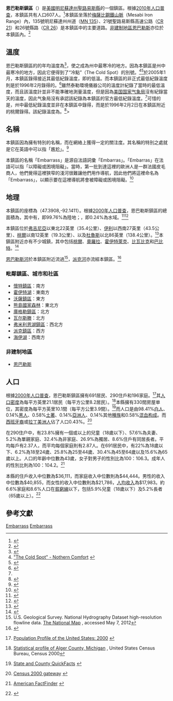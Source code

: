 {{Infobox settlement
|official_name            = 恩巴勒斯鎮區
|native_name = Embarrass Township
|settlement_type          = [[鎮區_(美國)|鎮區]]
|nickname                 = 
|motto                    =「冷點」<br>"The Cold Spot" 

<!-- Images -->
|image_skyline            = 
|imagesize                = 
|image_caption            = 
|image_flag               = 
|image_seal               = 

<!-- Maps -->
|pushpin_map              = USA Minnesota
|pushpin_label_position   = left <!-- the position of the pushpin label: left, right, top, bottom, none -->
|pushpin_map_caption      = 恩巴勒斯鎮區在[[明尼蘇達州|明尼蘇達州]][[聖路易斯縣_(明尼蘇達州)|聖路易斯縣]]中的位置
|pushpin_mapsize          =
|image_map                =  
|mapsize                  = 
|map_caption              = 
|image_map1               = 
|mapsize1                 = 
|map_caption1             = 

<!-- Location -->
|coordinates_display      = inline,title
|coordinates_region       = US-MN
|subdivision_type         = [[世界地理索引|國家]]
|subdivision_name         = [[美國|美國]]
|subdivision_type1        = [[美國州份|州]]
|subdivision_name1        = [[明尼蘇達州|明尼蘇達州]]
|subdivision_type2        = [[縣_(美國)|縣]]
|subdivision_name2        = [[聖路易斯縣_(明尼蘇達州)|聖路易斯縣]]
<!-- Government -->
|government_footnotes     = 
|government_type          = 
|leader_title             = 
|leader_name              = 
|leader_title1            = 
|leader_name1             = 
|established_title        = 
|established_date         = 

<!-- Area -->
|area_footnotes           = 
|area_magnitude           = 
|area_total_km2           = 84.9
|area_land_km2            = 84.7
|area_water_km2           = 0.2
|area_total_sq_mi         = 32.8
|area_land_sq_mi          = 32.7
|area_water_sq_mi         = 0.1

<!-- Population -->
|population_as_of         = [[2010年美國人口普查|2010年]]
|population_footnotes     = 
|population_total         = 607
|population_density_km2   = auto
|population_density_sq_mi = 

<!-- General information -->
|timezone                 = [[北美中部時區|北美中部標準時區（CST）]]
|utc_offset               = -6
|timezone_DST             = [[北美中部時區|北美中部夏令時區（CDT）]]
|utc_offset_DST           = -5
|elevation_footnotes      = 
|elevation_m              = 455
|elevation_ft             = 1493
|latd = 47 |latm = 39 |lats = 8 |latNS = N
|longd = 92 |longm = 14 |longs = 11 |longEW = W

<!-- Area/postal codes & others -->
|postal_code_type         = 
|postal_code              = 
|area_code                = 
|blank_name               = [[聯邦信息處理標準|FIPS代碼]]
|blank_info               = 27-19232{{GR|2}}
|blank1_name              = [[地名信息系統|GNIS代碼]]
|blank1_info              = 0664094{{GR|3}}
|website                  = 
|footnotes                = 
}}
'''恩巴勒斯鎮區'''（{{lang en|'''Embarrass Township'''}}）是[[美國|美國]][[明尼蘇達州|明尼蘇達州]][[聖路易斯縣_(明尼蘇達州)|聖路易斯縣]]的一個鎮區。根據[[2010年美國人口普查|2010年人口普查]]，本鎮區共有人口607人。<ref name="Census 2010">{{cite web| url=http://factfinder2.census.gov| title=Race, Hispanic or Latino, Age, and Housing Occupancy: 2010 Census Redistricting Data (Public Law 94-171) Summary File (QT-PL), Embarrass township, St. Louis County, Minnesota| publisher=U.S. Census Bureau, American FactFinder 2| accessdate=October 26, 2011| archive-date=2013-09-11| archive-url=https://web.archive.org/web/20130911234518/http://factfinder2.census.gov/| dead-url=no}}</ref>{{GR|2}}本鎮區坐落於[[梅薩比山脈|梅薩比鋼鐵山脈]]（Mesabi Iron Range）內，135號明尼蘇達州州道（[[135號明尼蘇達州州道|MN 135]]）、21號聖路易斯縣高速公路（[[21號聖路易斯縣高速公路|CR 21]]）和26號縣路（[[聖路易斯縣縣路|CR 26]]）是本鎮區中的主要道路。[[非建制地區|非建制地區]][[恩巴勒斯|恩巴勒斯]]亦位於本鎮區內。<ref>{{Cite web |url=http://www.epodunk.com/cgi-bin/genInfo.php?locIndex=21025 |title=Profile for Embarrass, Minnesota, MN |access-date=2013-09-19 |archive-url=https://web.archive.org/web/20130913092303/http://www.epodunk.com/cgi-bin/genInfo.php?locIndex=21025 |archive-date=2013-09-13 |dead-url=yes }}</ref>

==溫度==
恩巴勒斯鎮區的的年均溫度為{{convert|34.5|F|C}}<ref>{{cite web| title= National Weather Service Climate| publisher= National Weather Service| accessdate= 2012-04-29| url= http://www.nws.noaa.gov/climate/xmacis.php?wfo=dlh| archive-date= 2014-07-14| archive-url= https://web.archive.org/web/20140714164435/http://www.nws.noaa.gov/climate/xmacis.php?wfo=dlh| dead-url= no}}</ref>，使之成為州中最寒冷的地方。因為本鎮區是州中最寒冷的地方，因此它便得到了“冷點”（The Cold Spot）的別號。<ref>[http://www.northerncomfortmn.com/activities/about-embarrass/ "The Cold Spot" - Nothern Comfort] {{Wayback|url=http://www.northerncomfortmn.com/activities/about-embarrass/ |date=20120621162820 }}</ref><ref name="cold spot">{{Cite web |url=http://www.embarrass.org/ |title=Embarrass, Minnesota "The Cold Spot" |access-date=2013-09-19 |archive-url=https://web.archive.org/web/20140228213405/http://www.embarrass.org/ |archive-date=2014-02-28 |dead-url=yes }}</ref>於2005年1月，本鎮區錄得接近其最低紀錄溫度，即{{convert|-54|F|C}}的低溫。而本鎮區的非正式最低紀錄溫度則是於1996年2月錄得的{{convert|-64|F|C}}。<ref>{{Cite web |url=http://www.princeton.edu/~achaney/tmve/wiki100k/docs/Embarrass_Township,_St._Louis_County,_Minnesota.html |title=Embarrass Township, St. Louis County, Minnesota |access-date=2013-09-19 |archive-url=https://web.archive.org/web/20160305082709/http://www.princeton.edu/~achaney/tmve/wiki100k/docs/Embarrass_Township,_St._Louis_County,_Minnesota.html |archive-date=2016-03-05 |dead-url=yes }}</ref>雖然泰勒環境儀器公司的溫度計紀錄了當時的最低溫度，而且該溫度計並非不能準確地測量溫度，但是因為[[美国国家气象局|美国国家气象局]]沒有紀錄當天的溫度，因此气象局沒有承認該紀錄為本鎮區的官方最低紀錄溫度。<ref name="cold spot"/>可惜的是，州中最低紀錄溫度並非在本鎮區中錄得，而是於1996年2月2日在本鎮區附近的桃爾錄得。該紀錄溫度為{{convert|-60|F|C}}。<ref>{{Cite web |url=http://wattsupwiththat.com/2011/01/21/new-record-cold-tempertures-in-minnesota/ |title=New record cold temperatures in Minnesota - Watts Up With That? |access-date=2013-09-19 |archive-date=2020-12-05 |archive-url=https://web.archive.org/web/20201205054358/https://wattsupwiththat.com/2011/01/21/new-record-cold-tempertures-in-minnesota/ |dead-url=no }}</ref>>

==名稱==
本鎮區因為擁有特別的名稱，而在網絡上獲得一定的關注度。其名稱的特別之處就是它在英語中可以指「尷尬」。<ref>{{cite web|url=http://minnesota.cbslocal.com/2012/06/05/wander-mn-finnish-history-in-embarrass/|title=Wander MN: Finnish History In Embarrass|publisher=CBS Minnesota|accessdate=2013-09-11|date=2012-06-05|archive-date=2016-05-02|archive-url=https://web.archive.org/web/20160502221601/http://minnesota.cbslocal.com/2012/06/05/wander-mn-finnish-history-in-embarrass/|dead-url=no}}</ref>

本鎮區的名稱「Embarrass」是源自法語詞彙「Embarras」。「Embarras」在法語可以指「以障礙或困境阻礙」。當時，第一批到達這裡的歐洲人是一群法國皮毛商人，他們覺得這裡狹窄的淺河很難讓他們用作導航，因此他們將這裡命名為「Embarrass」，以顯示要在這裡導航將會被障礙或困境阻礙。<ref>{{cite web|url=http://www.slate.com/articles/news_and_politics/explainer/2005/01/how_embarrass_minn_got_its_name.html|title=How Embarrass, Minn有., Got Its Name|publisher=Slate Magazine|date=2005-01-18|author=Brendan Koerner|accessdate=2013-09-11|archive-date=2018-01-06|archive-url=https://web.archive.org/web/20180106215326/http://www.slate.com/articles/news_and_politics/explainer/2005/01/how_embarrass_minn_got_its_name.html|dead-url=no}}</ref>

==地理==
本鎮區的座標為{{coord|47.3908|-92.1411|type:city_region:US-MN|format=dms|display=inline}}（47.3908,-92.1411）。{{GR|1}}根據[[2000年美国人口普查|2000年人口普查]]，恩巴勒斯鎮區的總面積為{{convert|32.8|sqmi}}，其中有{{convert|32.7|sqmi}}，即99.76%為陸地；{{convert|0.1|sqmi}}，即0.24%為水域。<ref>{{cite web
  |url=http://www.census.gov/tiger/tms/gazetteer/county2k.txt
  |title=Census 2000 U.S. Gazetteer Files: Counties
  |publisher=United States Census
  |accessdate=2011-02-13
  |archive-url=https://www.webcitation.org/68EB8WXmf?url=http://www.census.gov/tiger/tms/gazetteer/county2k.txt
  |archive-date=2012-06-06
  |dead-url=yes
  }}</ref><ref>{{Cite web |url=http://www.city-data.com/township/Embarrass-St.-Louis-MN.html |title=Embarrass St.-Louis MN - city-data |access-date=2013-09-19 |archive-date=2006-04-13 |archive-url=https://web.archive.org/web/20060413113724/http://www.city-data.com/township/Embarrass-St.-Louis-MN.html |dead-url=no }}</ref>

本鎮區位於[[弗吉尼亞_(明尼蘇達州)|弗吉尼亞]]以東北22英里（35.4公里）、[[伊利_(明尼蘇達州)|伊利]]以西南27英里（43.5公里）、[[桃爾_(明尼蘇達州)|桃爾]]以南12英里（19.3公里）、以及[[杜魯斯|杜魯斯]]以北86英里（138.4公里）。<ref>{{cite web|url=http://www.mapquest.com/maps?city=Embarrass&state=MN|title=Map of Embarrass MN|publisher=mapquest.com|accessdate=2013-09-11|archive-date=2020-03-28|archive-url=https://web.archive.org/web/20200328184827/https://www.mapquest.com/us/mn/embarrass-282921069|dead-url=no}}</ref>本鎮區附近亦有不少城鎮，其中包括[[桃爾_(明尼蘇達州)|桃爾]]、[[奧羅拉_(明尼蘇達州)|奧羅拉]]、[[霍伊特萊克_(明尼蘇達州)|霍伊特萊克]]、[[比瓦比克_(明尼蘇達州)|比瓦比克]]和[[巴比特_(明尼蘇達州)|巴比特]]。<ref>{{Cite web |url=http://www.travelmath.com/cities-near/Embarrass,+MN |title=Cities near Embarrass, Minnesota - Travel Math |access-date=2013-09-19 |archive-date=2016-03-08 |archive-url=https://web.archive.org/web/20160308165727/http://www.travelmath.com/cities-near/Embarrass,+MN |dead-url=no }}</ref>

[[恩巴勒斯河_(明尼蘇達州)|恩巴勒斯河]]於本鎮區附近流過<ref name=NHD>U.S. Geological Survey. National Hydrography Dataset high-resolution flowline data. [http://viewer.nationalmap.gov/viewer/ The National Map]  {{webarchive|url=https://www.webcitation.org/66gupqQDM?url=http://viewer.nationalmap.gov/viewer/ |date=2012-04-05 }}, accessed May 7, 2012</ref>，[[派克河_(明尼蘇達州)|派克河]]亦流經本鎮區。<ref>{{Cite web |url=http://www.lakesnwoods.com/Embarrass.htm |title=Embarrass Minnesota Community Guide - Lakesnwoods.com |access-date=2013-09-19 |archive-date=2021-01-23 |archive-url=https://web.archive.org/web/20210123130038/https://www.lakesnwoods.com/Embarrass.htm |dead-url=no }}</ref>

===毗鄰鎮區、城市和社區===
* [[懷特鎮區_(明尼蘇達州)|懷特鎮區]]：南方
* [[霍伊特湖_(明尼蘇達州)|霍伊特湖]]：東南方
* [[沃薩鎮區_(明尼蘇達州)|沃薩鎮區]]：東方
* [[熊島國家森林|熊島國家森林]]：東北方
* [[庫格勒鎮區_(明尼蘇達州)|庫格勒鎮區]]：北方
* [[瓦尔斯滕_(明尼蘇達州)|瓦尔斯滕]]：北方
* [[弗米利恩湖鎮區_(明尼蘇達州)|弗米利恩湖鎮區]]：西北方
* [[派克鎮區_(明尼蘇達州)|派克鎮區]]：西方
* [[海伊湖_(明尼蘇達州)|海伊湖]]：西南方

===非建制地區===
* [[恩巴勒斯|恩巴勒斯]]

==人口==
{{USCensusPop
|1970= 1021
|1980= 1154
|1990= 826
|2000= 691
|2010= 607
| footnote=<ref>{{cite web|url=http://www.census.gov/population/www/censusdata/cencounts/files/ca190090.txt|title=1900-1990 census data|publisher=United States Census Bureau|accessdate=2013-05-06|archive-date=2013-06-18|archive-url=https://web.archive.org/web/20130618102118/http://www.census.gov/population/www/censusdata/cencounts/files/ca190090.txt|dead-url=no}}</ref><ref>{{cite web |url=http://factfinder2.census.gov |title=American FactFinder |publisher=Factfinder2.census.gov |date= |accessdate=2013-02-16 |archive-date=2013-09-11 |archive-url=https://web.archive.org/web/20130911234518/http://factfinder2.census.gov/ |dead-url=no }}</ref><ref>{{cite web |url=http://mapserver.lib.virginia.edu/ |title=University of Virginia Library |publisher=Mapserver.lib.virginia.edu |date= |accessdate=2013-02-16 |archive-date=2012-08-11 |archive-url=https://web.archive.org/web/20120811110448/http://mapserver.lib.virginia.edu/ |dead-url=no }}</ref><ref>{{Cite web |url=http://www.placesofusa.com/minnesota/st-louis-county/embarrass-township |title=Embarrass township, St. Louis County, Minnesota, USA - Places of USA |access-date=2013-09-19 |archive-url=https://web.archive.org/web/20160304224324/http://www.placesofusa.com/minnesota/st-louis-county/embarrass-township |archive-date=2016-03-04 |dead-url=yes }}</ref>
|}}

根據[[2000年美國人口普查|2000年人口普查]]{{GR|2}}，恩巴勒斯鎮區擁有691居民、290住戶和196家庭。<ref>{{en}}[http://www.census.gov/population/www/pop-profile/profile2000.html Population Profile of the United States: 2000] {{Wayback|url=http://www.census.gov/population/www/pop-profile/profile2000.html |date=20040113065424 }}</ref>其[[人口密度|人口密度]]為每平方英里21.1居民（每平方公里8.2居民）。<ref>[http://censtats.census.gov/data/MI/05026003.pdf Statistical profile of Alger County, Michigan] {{webarchive|url=https://web.archive.org/web/20120407012422/http://censtats.census.gov/data/MI/05026003.pdf |date=2012-04-07 }}, United States Census Bureau, Census 2000</ref>本縣擁有330間房屋单位，其密度為每平方英里10.1間（每平方公里3.9間）。<ref>{{en}}[http://quickfacts.census.gov/qfd/ State and County QuickFacts] {{webarchive|url=https://web.archive.org/web/20040401125638/http://quickfacts.census.gov/qfd/ |date=2004-04-01 }}</ref>而人口是由98.41%[[歐裔美國人|白人]]、0.14%[[非裔美國人|黑人]]、0.58%[[美國土著|土著]]、0.14%[[亞裔美國人|亞洲人]]、0.14%其他[[種族|種族]]和0.58%[[混血|混血]][[种族构成|构成]]。而[[西班牙裔美国人|西班牙裔]]或[[拉丁美洲人|拉丁美洲人]]佔了人口0.43%。<ref>{{en}}[http://www.census.gov/main/www/cen2000.html Census 2000 gateway] {{Wayback|url=http://www.census.gov/main/www/cen2000.html |date=20190331194847 }}</ref>

在290住户中，有23.8%擁有一個或以上的兒童（18歲以下）、57.6%為夫妻、5.2%為單親家庭、32.4%為非家庭、26.9%為獨居、8.6%住戶有同居長者。平均每戶有2.37人，而平均每個家庭則有2.87人。在691居民中，有22%為18歲以下、6.2%為18至24歲、25.8%為25至44歲、30.4%為45至64歲以及15.6%為65歲以上。人口的年齡中位數為43歲，女子對男子的性別比為100：106.3。成年人的性別比則為100：104.2。<ref name="Census">{{en}}[http://factfinder.census.gov/ American FactFinder] {{WebCite|url=https://www.webcitation.org/65jESGrbU?url=http://factfinder2.census.gov/legacy/aff_sunset.html |date=20120226005920 |dateformat=iso }}</ref>

本縣的住戶收入中位數為$36,111，而家庭收入中位數則為$44,444。男性的收入中位數為$40,855，而女性的收入中位數則為$21,786，[[人均收入|人均收入]]為$17,983。約6.6%家庭和8.6%人口在[[貧窮線|貧窮線]]以下，包括5.9%兒童（18歲以下）及5.2%長者（65歲以上）。<ref>{{Cite web |url=http://www.lakesnwoods.com/Embarrass.htm |title=Embarrass Minnesota Community Guide |access-date=2013-09-19 |archive-date=2021-01-23 |archive-url=https://web.archive.org/web/20210123130038/https://www.lakesnwoods.com/Embarrass.htm |dead-url=no }}</ref>

==參考文獻==
{{reflist|2}}

[[Category:聖路易斯縣鎮區_(明尼蘇達州)|Embarrass]]
[[Category:明尼蘇達州鎮區|Embarrass]]